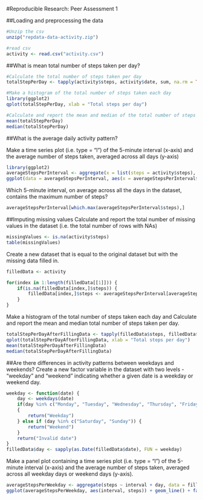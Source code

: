 #Reproducible Research: Peer Assessment 1  
  
  
##Loading and preprocessing the data
```r
#Unzip the csv
unzip("repdata-data-activity.zip")

#read csv
activity <- read.csv("activity.csv")
```
  
  
##What is mean total number of steps taken per day?
```r
#Calculate the total number of steps taken per day
totalStepPerDay <- tapply(activity$steps, activity$date, sum, na.rm = TRUE)

#Make a histogram of the total number of steps taken each day
library(ggplot2)
qplot(totalStepPerDay, xlab = "Total steps per day")

#Calculate and report the mean and median of the total number of steps taken per day
mean(totalStepPerDay)
median(totalStepPerDay)
```

##What is the average daily activity pattern?

Make a time series plot (i.e. type = "l") of the 5-minute interval (x-axis) and the average number of steps taken, averaged across all days (y-axis)
```r
library(ggplot2)
averageStepsPerInterval <- aggregate(x = list(steps = activity$steps), by = list(interval = activity$interval), FUN = mean, na.rm = TRUE)
ggplot(data = averageStepsPerInterval, aes(x = averageStepsPerInterval$interval, y = averageStepsPerInterval$steps)) + geom_line() + xlab("5-minute interval") + ylab("Average steps taken")
```

Which 5-minute interval, on average across all the days in the dataset, contains the maximum number of steps?
```r
averageStepsPerInterval[which.max(averageStepsPerInterval$steps),]
```

##Imputing missing values
Calculate and report the total number of missing values in the dataset (i.e. the total number of rows with NAs)
```r
missingValues <- is.na(activity$steps)
table(missingValues)
```

Create a new dataset that is equal to the original dataset but with the missing data filled in.
```r
filledData <- activity

for(index in 1:length(filledData[[1]])) {
    if(is.na(filledData[index,]$steps)) {
        filledData[index,]$steps <- averageStepsPerInterval[averageStepsPerInterval$interval == filledData[index,]$interval, "steps"]
    }
}
```

Make a histogram of the total number of steps taken each day and Calculate and report the mean and median total number of steps taken per day.
```r
totalStepPerDayAfterFillingData <- tapply(filledData$steps, filledData$date, sum, na.rm = TRUE)
qplot(totalStepPerDayAfterFillingData, xlab = "Total steps per day")
mean(totalStepPerDayAfterFillingData)
median(totalStepPerDayAfterFillingData)
```

##Are there differences in activity patterns between weekdays and weekends?
Create a new factor variable in the dataset with two levels - "weekday" and "weekend" indicating whether a given date is a weekday or weekend day.
```r
weekday <- function(date) {
    day <- weekdays(date)
    if(day %in% c("Monday", "Tuesday", "Wednesday", "Thursday", "Friday"))
    {
        return("Weekday")
    } else if (day %in% c("Saturday", "Sunday")) {
        return("Weekend")
    }
    return("Invalid date")
}
filledData$day <- sapply(as.Date(filledData$date), FUN = weekday)
```

Make a panel plot containing a time series plot (i.e. type = "l") of the 5-minute interval (x-axis) and the average number of steps taken, averaged across all weekday days or weekend days (y-axis).
```r
averageStepsPerWeekday <- aggregate(steps ~ interval + day, data = filledData, mean)
ggplot(averageStepsPerWeekday, aes(interval, steps)) + geom_line() + facet_grid(day ~ .) + xlab("5 minute interval") + ylab("Number of steps")
```